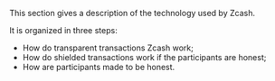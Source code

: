 This section gives a description of the 
technology used by Zcash.

It is organized in three steps:

- How do transparent transactions Zcash work;
- How do shielded transactions work if the participants are honest;
- How are participants made to be honest.
